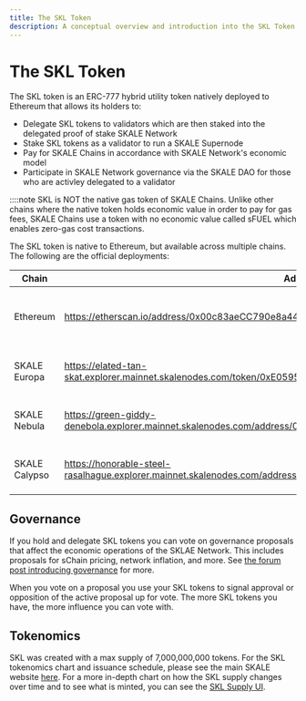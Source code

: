```yaml
---
title: The SKL Token
description: A conceptual overview and introduction into the SKL Token
---
```



# The SKL Token

The SKL token is an ERC-777 hybrid utility token natively deployed to Ethereum that allows its holders to:

- Delegate SKL tokens to validators which are then staked into the delegated proof of stake SKALE Network
- Stake SKL tokens as a validator to run a SKALE Supernode
- Pay for SKALE Chains in accordance with SKALE Network's economic model
- Participate in SKALE Network governance via the SKALE DAO for those who are activley delegated to a validator

::::note
SKL is NOT the native gas token of SKALE Chains. Unlike other chains where the native token holds economic value in order to pay for gas fees, SKALE Chains use a token with no economic value called sFUEL which enables zero-gas cost transactions.


The SKL token is native to Ethereum, but available across multiple chains. The following are the official deployments: 

| Chain | Address | Notes |
| - | - | - |
| Ethereum | https://etherscan.io/address/0x00c83aeCC790e8a4453e5dD3B0B4b3680501a7A7 | This is the original deployed token |
| SKALE Europa | https://elated-tan-skat.explorer.mainnet.skalenodes.com/token/0xE0595a049d02b7674572b0d59cd4880Db60EDC50 | ERC-20 bridged in from Ethereum |
| SKALE Nebula | https://green-giddy-denebola.explorer.mainnet.skalenodes.com/address/0x7F73B66d4e6e67bCdeaF277b9962addcDabBFC4d | ERC-20 bridge in from Europa |
| SKALE Calypso | https://honorable-steel-rasalhague.explorer.mainnet.skalenodes.com/address/0x4048C4dd6eccF1Dc23b068211fDf20AD19602e50 | ERC-20 Bridge in from Europa |

## Governance

If you hold and delegate SKL tokens you can vote on governance proposals that affect the economic operations of the SKLAE Network. This includes proposals for sChain pricing, network inflation, and more. See [the forum post introducing governance](https://forum.skale.network/t/a-proposal-for-skale-networks-on-chain-governance-system/447) for more.

When you vote on a proposal you use your SKL tokens to signal approval or opposition of the active proposal up for vote. The more SKL tokens you have, the more influence you can vote with.

## Tokenomics

SKL was created with a max supply of 7,000,000,000 tokens. For the SKL tokenomics chart and issuance schedule, please see the main SKALE website [here](https://skale.space/tokenomics). For a more in-depth chart on how the SKL supply changes over time and to see what is minted, you can see the [SKL Supply UI](https://skl-supply-ui.pages.dev/).